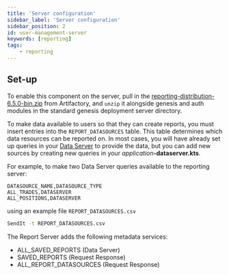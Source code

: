 ```yaml
---
title: 'Server configuration'
sidebar_label: 'Server configuration'
sidebar_position: 2
id: user-management-server
keywords: [reporting]
tags:
    - reporting
---
```


## Set-up

To enable this component on the server, pull in the [reporting-distribution-6.5.0-bin.zip](https://genesisglobal.jfrog.io/ui/native/libs-release-local/global/genesis/reporting-distribution/6.5.0/reporting-distribution-6.5.0-bin.zip) from Artifactory, and `unzip` it alongside genesis and auth modules in the standard genesis deployment server directory.

To make data available to users so that they can create reports, you must insert entries into the `REPORT_DATASOURCES` table. This table determines which data resources can be reported on. In most cases, you will have already set up queries in your [Data Server](../../../server/data-server/basics/) to provide the data, but you can add new sources by creating new queries in your _application_**-dataserver.kts**.

For example, to make two Data Server queries available to the reporting server:
```csv
DATASOURCE_NAME,DATASOURCE_TYPE
ALL_TRADES,DATASERVER
ALL_POSITIONS,DATASERVER
```

using an example file `REPORT_DATASOURCES.csv`
```bash
SendIt -t REPORT_DATASOURCES.csv
```

The Report Server adds the following metadata services:

- ALL_SAVED_REPORTS (Data Server)
- SAVED_REPORTS (Request Response)
- ALL_REPORT_DATASOURCES (Request Response)

